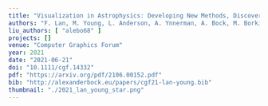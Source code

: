 ---
title: "Visualization in Astrophysics: Developing New Methods, Discovering Our Universe, and Educating the Earth"
authors: "F. Lan, M. Young, L. Anderson, A. Ynnerman, A. Bock, M. Borkin, A. Forbes, J. Kollmeier, B. Wang"
liu_authors: [ "alebo68" ]
projects: []
venue: "Computer Graphics Forum"
year: 2021
date: "2021-06-21"
doi: "10.1111/cgf.14332"
pdf: "https://arxiv.org/pdf/2106.00152.pdf"
bib: "http://alexanderbock.eu/papers/cgf21-lan-young.bib"
thumbnail: "./2021_lan_young_star.png"
---

